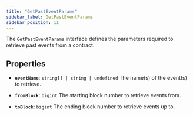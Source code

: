 ```yaml
---
title: "GetPastEventParams"
sidebar_label: GetPastEventParams
sidebar_position: 11
---
```


The `GetPastEventParams` interface defines the parameters required to retrieve past events from a contract.

## Properties

- **`eventName`**: `string[] | string | undefined`
The name(s) of the event(s) to retrieve.

- **`fromBlock`**: `bigint`
The starting block number to retrieve events from.

- **`toBlock`**: `bigint`
The ending block number to retrieve events up to.
